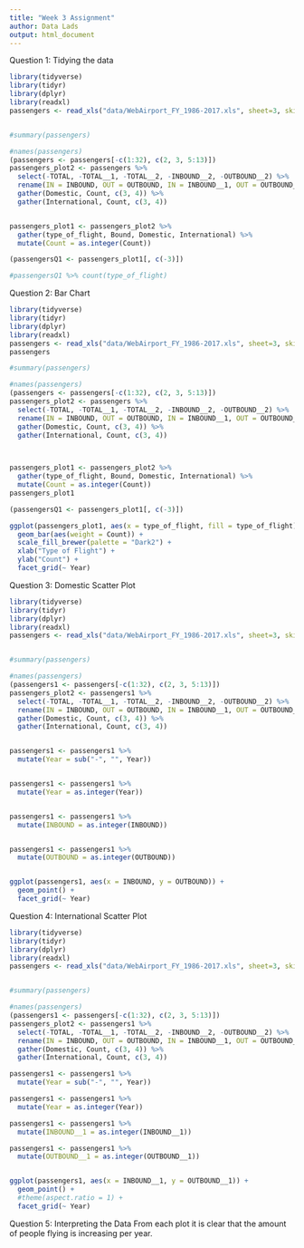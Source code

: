 ```yaml
---
title: "Week 3 Assignment"
author: Data Lads
output: html_document
---
```



Question 1: Tidying the data
```r
library(tidyverse)
library(tidyr)
library(dplyr)
library(readxl)
passengers <- read_xls("data/WebAirport_FY_1986-2017.xls", sheet=3, skip=6)


#summary(passengers)

#names(passengers)
(passengers <- passengers[-c(1:32), c(2, 3, 5:13)])
passengers_plot2 <- passengers %>%
  select(-TOTAL, -TOTAL__1, -TOTAL__2, -INBOUND__2, -OUTBOUND__2) %>%
  rename(IN = INBOUND, OUT = OUTBOUND, IN = INBOUND__1, OUT = OUTBOUND__1) %>%
  gather(Domestic, Count, c(3, 4)) %>%
  gather(International, Count, c(3, 4))


passengers_plot1 <- passengers_plot2 %>%
  gather(type_of_flight, Bound, Domestic, International) %>%
  mutate(Count = as.integer(Count))

(passengersQ1 <- passengers_plot1[, c(-3)])

#passengersQ1 %>% count(type_of_flight)

```

Question 2: Bar Chart
```r
library(tidyverse)
library(tidyr)
library(dplyr)
library(readxl)
passengers <- read_xls("data/WebAirport_FY_1986-2017.xls", sheet=3, skip=6)
passengers

#summary(passengers)

#names(passengers)
(passengers <- passengers[-c(1:32), c(2, 3, 5:13)])
passengers_plot2 <- passengers %>%
  select(-TOTAL, -TOTAL__1, -TOTAL__2, -INBOUND__2, -OUTBOUND__2) %>%
  rename(IN = INBOUND, OUT = OUTBOUND, IN = INBOUND__1, OUT = OUTBOUND__1) %>%
  gather(Domestic, Count, c(3, 4)) %>%
  gather(International, Count, c(3, 4))
  


passengers_plot1 <- passengers_plot2 %>%
  gather(type_of_flight, Bound, Domestic, International) %>%
  mutate(Count = as.integer(Count))
passengers_plot1

(passengersQ1 <- passengers_plot1[, c(-3)])

ggplot(passengers_plot1, aes(x = type_of_flight, fill = type_of_flight)) +
  geom_bar(aes(weight = Count)) + 
  scale_fill_brewer(palette = "Dark2") + 
  xlab("Type of Flight") + 
  ylab("Count") + 
  facet_grid(~ Year)
```

Question 3: Domestic Scatter Plot
```r
library(tidyverse)
library(tidyr)
library(dplyr)
library(readxl)
passengers <- read_xls("data/WebAirport_FY_1986-2017.xls", sheet=3, skip=6)


#summary(passengers)

#names(passengers)
(passengers1 <- passengers[-c(1:32), c(2, 3, 5:13)])
passengers_plot2 <- passengers1 %>%
  select(-TOTAL, -TOTAL__1, -TOTAL__2, -INBOUND__2, -OUTBOUND__2) %>%
  rename(IN = INBOUND, OUT = OUTBOUND, IN = INBOUND__1, OUT = OUTBOUND__1) %>%
  gather(Domestic, Count, c(3, 4)) %>%
  gather(International, Count, c(3, 4))


passengers1 <- passengers1 %>%
  mutate(Year = sub("-", "", Year))


passengers1 <- passengers1 %>%
  mutate(Year = as.integer(Year))


passengers1 <- passengers1 %>%
  mutate(INBOUND = as.integer(INBOUND))


passengers1 <- passengers1 %>%
  mutate(OUTBOUND = as.integer(OUTBOUND))


ggplot(passengers1, aes(x = INBOUND, y = OUTBOUND)) + 
  geom_point() + 
  facet_grid(~ Year)
```

Question 4: International Scatter Plot
```r
library(tidyverse)
library(tidyr)
library(dplyr)
library(readxl)
passengers <- read_xls("data/WebAirport_FY_1986-2017.xls", sheet=3, skip=6)


#summary(passengers)

#names(passengers)
(passengers1 <- passengers[-c(1:32), c(2, 3, 5:13)])
passengers_plot2 <- passengers1 %>%
  select(-TOTAL, -TOTAL__1, -TOTAL__2, -INBOUND__2, -OUTBOUND__2) %>%
  rename(IN = INBOUND, OUT = OUTBOUND, IN = INBOUND__1, OUT = OUTBOUND__1) %>%
  gather(Domestic, Count, c(3, 4)) %>%
  gather(International, Count, c(3, 4))

passengers1 <- passengers1 %>%
  mutate(Year = sub("-", "", Year))

passengers1 <- passengers1 %>%
  mutate(Year = as.integer(Year))

passengers1 <- passengers1 %>%
  mutate(INBOUND__1 = as.integer(INBOUND__1))

passengers1 <- passengers1 %>%
  mutate(OUTBOUND__1 = as.integer(OUTBOUND__1))


ggplot(passengers1, aes(x = INBOUND__1, y = OUTBOUND__1)) + 
  geom_point() + 
  #theme(aspect.ratio = 1) + 
  facet_grid(~ Year)
```

Question 5: Interpreting the Data
From each plot it is clear that the amount of people flying is increasing per year.

